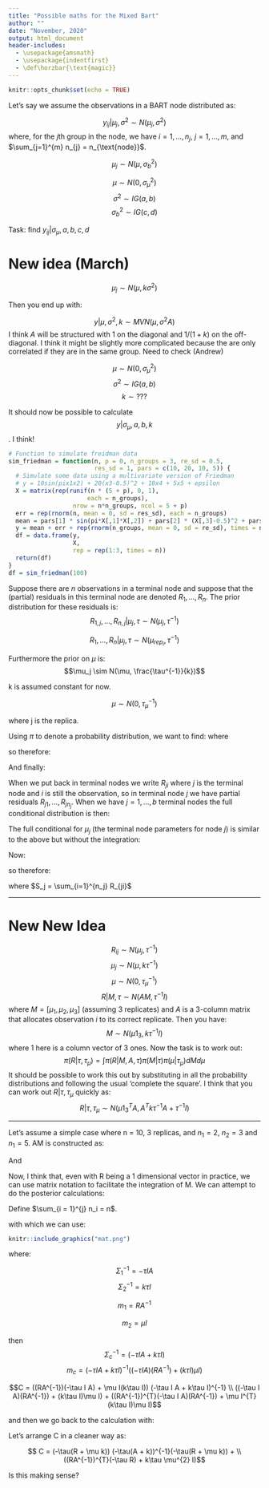 ```yaml
---
title: "Possible maths for the Mixed Bart"
author: ""
date: "November, 2020"
output: html_document
header-includes:
  - \usepackage{amsmath}
  - \usepackage{indentfirst}
  - \def\horzbar{\text{magic}}
---
```


```r
knitr::opts_chunk$set(echo = TRUE)
```

Let's say we assume the observations in a BART node distributed as: 

$$y_{ij}|\mu_j,\sigma^2 \sim N(\mu_j, \sigma^2)$$
where, for the $j$th group in the node, 
we have $i = 1,\dots, n_{j}$, $j = 1, \dots, m$, and 
$\sum_{j=1}^{m} n_{j} = n_{\text{node}}$. 


$$\mu_j \sim N(\mu, \sigma_b^2)$$

$$\mu \sim N(0, \sigma_\mu^2)$$
$$\sigma^2 \sim IG(a, b)$$
$$\sigma_b^2 \sim IG(c, d)$$

Task: find $y_{ij}| \sigma_{\mu}, a, b, c, d$


# New idea (March)

$$\mu_j \sim N(\mu, k \sigma^2)$$

Then you end up with:

$$y|\mu, \sigma^2, k \sim MVN(\mu, \sigma^2 A)$$
I think $A$ will be structured with 1 on the diagonal and $1/(1 + k)$ on the off-diagonal. I think it might be slightly more complicated because the are only correlated if they are in the same group. Need to check (Andrew)

$$\mu \sim N(0, \sigma_\mu^2)$$
$$\sigma^2 \sim IG(a, b)$$
$$k \sim ???$$

It should now be possible to calculate $$y | \sigma_\mu, a, b, k$$. I think!




```r
# Function to simulate freidman data
sim_friedman = function(n, p = 0, n_groups = 3, re_sd = 0.5,
                        res_sd = 1, pars = c(10, 20, 10, 5)) {
  # Simulate some data using a multivariate version of Friedman
  # y = 10sin(pix1x2) + 20(x3-0.5)^2 + 10x4 + 5x5 + epsilon
  X = matrix(rep(runif(n * (5 + p), 0, 1),
                      each = n_groups), 
                  nrow = n*n_groups, ncol = 5 + p)
  err = rep(rnorm(n, mean = 0, sd = res_sd), each = n_groups)
  mean = pars[1] * sin(pi*X[,1]*X[,2]) + pars[2] * (X[,3]-0.5)^2 + pars[3] * X[,4] + pars[4] * X[,5]
  y = mean + err + rep(rnorm(n_groups, mean = 0, sd = re_sd), times = n)
  df = data.frame(y,
                  X, 
                  rep = rep(1:3, times = n))
  return(df)
}
df = sim_friedman(100)


```



Suppose there are $n$ observations in a terminal node and suppose that the (partial) residuals in this terminal node are denoted $R_1, \ldots, R_n$. The prior distribution for these residuals is:
$$ R_{1,j}, \ldots, R_{n, j} | \mu_j, \tau \sim N(\mu_j, \tau^{-1})$$

$$ R_{1}, \ldots, R_{n} | \mu_j, \tau \sim N(\mu_{rep_{i}}, \tau^{-1})$$


Furthermore the prior on $\mu$ is:
$$\mu_j \sim N(\mu, \frac{\tau^{-1}}{k})$$

k is assumed constant for now. 

$$\mu \sim N(0, \tau_{\mu}^{-1})$$

where j is the replica. 


Using $\pi$ to denote a probability distribution, we want to find:
\begin{align*}
\pi(R_1, \ldots, R_n| \tau) &= \int \pi(R_1, \ldots, R_n| \mu, \tau) \pi(\mu) \partial \mu \\

& \propto \int \prod_{i=1}^n \Big(\frac{\tau}{k}\Big)^{1/2} e^{-\frac{\tau}{2k} (R_i - \mu)^2} \tau_{\mu}^{1/2} e^{-\frac{\tau_\mu}{2} \mu^2 } \partial \mu \\

&= \int \Big(\frac{\tau}{k}\Big)^{n/2} e^{-\frac{\tau}{2k} \sum (R_i - \mu)^2} \tau_{\mu}^{1/2} e^{-\frac{\tau_\mu}{2} \mu^2 } \partial \mu \\

&= \int \Big(\frac{\tau}{k}\Big)^{n/2} \tau_{\mu}^{1/2} e^{-\frac{1}{2} \left[ \frac{\tau}{k} \left\{ \sum R_i^2 + n \mu^2 - 2 \mu n \bar{R} \right\} + \tau_\mu \mu^2 \right]} \partial \mu \\
&= \Big(\frac{\tau}{k}\Big)^{n/2} \tau_{\mu}^{1/2} e^{-\frac{1}{2} \left[ \frac{\tau}{k} \sum R_i^2 \right]} \int e^{-\frac{1}{2} Q} \partial \mu 
\end{align*}
where 
\begin{align*}
Q &= \frac{\tau}{k} n \mu^2 - \frac{2\tau n \mu \bar{R}}{k} + \tau_\mu \mu^2 \\
&= (\tau_\mu + n \frac{\tau}{k} ) \mu^2 - \frac{2\tau n \mu\bar{R}}{k} \\
&= (\tau_\mu + n \frac{\tau}{k} ) \left[ \mu^2 - \frac{2 \tau n \mu \bar{R} k^{-1}}{ \tau_\mu + n \frac{\tau}{k}  } \right]\\
&= (\tau_\mu + n \frac{\tau}{k} ) \left[ \left( \mu - \frac{2 \tau n \bar{R} k^{-1}}{ \tau_\mu + n \frac{\tau}{k}  } \right)^2 - \left( \frac{ \tau n \bar{R} k^{-1} }{ \tau_\mu + n \frac{\tau}{k} } \right)^2 \right]\\
&= (\tau_\mu + n \frac{\tau}{k} ) \left( \mu - \frac{2 \tau n \bar{R} k^{-1}}{ \tau_\mu + n \frac{\tau}{k}  } \right)^2 - \frac{(n \tau \bar{R} k^{-1})^2}{ \tau_\mu + n \frac{\tau}{k} }\\
\end{align*}

so therefore:
\begin{align*}
 \int e^{-\frac{1}{2} Q} \partial \mu &= \int \exp \left[  - \frac{\tau_\mu + n \frac{\tau}{k}}{2} \left( \mu - \frac{2 \tau n \bar{R} k^{-1}}{ \tau_\mu + n \frac{\tau}{k} } \right)^2 + \frac{(n \tau \bar{R} k^{-1})^2}{2( \tau_\mu + n \frac{\tau}{k})} \right] \partial \mu \\
\propto &  \exp \left[ \frac{1}{2} \frac{ (\frac{\tau}{k} n \bar{R})^2 }{ \tau_\mu + n \frac{\tau}{k} } \right] (\tau_\mu + n \frac{\tau}{k})^{-1/2}
\end{align*}

And finally:
\begin{align*}
\pi(R_1, \ldots, R_n | \tau) \propto & (\tau_\mu + n \frac{\tau}{k})^{-1/2} \left( \frac{\tau}{k} \right)^{n/2} \tau_\mu^{1/2} \exp \left[ \frac{1}{2} \frac{ (\tau n \bar{R} k^{-1})^2 }{ \tau_\mu + n \frac{\tau}{k}  } \right] \exp \left[ -\frac{\tau}{2k} \sum R_i^2 \right] \\
&= \left( \frac{\tau}{k} \right)^{n/2} \left( \frac{\tau_\mu}{\tau_\mu + n \frac{\tau}{k}} \right)^{1/2} \exp \left[ -\frac{\tau}{2} \left\{ \frac{\sum R_i^2}{k} - \frac{ \tau (n\bar{R} k^{-1})^2 }{ \tau_\mu + n \frac{\tau}{k} } \right\} \right]
\end{align*}


\subsection*{Including multiple terminal nodes}

When we put back in terminal nodes we write $R_{ji}$ where $j$ is the terminal node and $i$ is still the observation, so in terminal node $j$ we have partial residuals $R_{j1}, \ldots, R_{jn_j}$. When we have $j=1,\ldots,b$ terminal nodes the full conditional distribution is then:

\begin{align*}
\prod_{j=1}^b \pi(R_{j1}, \ldots, R_{jn_j} | \tau) &\propto \prod_{j=1}^b \left\{ \left(\frac{\tau}{k}\right)^{n_j/2} \left( \frac{\tau_\mu}{\tau_\mu + n_j \frac{\tau}{k}} \right)^{1/2} \exp \left[ -\frac{\tau}{2k} \left\{ \sum_{i=1}^{n_j} R_{ji}^2 - \frac{ \tau (n_j \bar{R}_j k^{-1})^2 }{ \tau_\mu + n_j \frac{\tau}{k} } \right\} \right] \right\}
\end{align*}



\subsection*{Updating $\mu$}

The full conditional for $\mu_{j}$ (the terminal node parameters for node $j$) is similar to the above but without the integration:

\begin{align*}
\pi(\mu_{j}|\ldots)  &\propto \prod_{i=1}^{n_j}  \left( \frac{\tau}{k} \right)^{1/2} e^{-\frac{\tau}{2k} (R_{ji} - \mu_{j})^2} \tau_{\mu}^{1/2} e^{-\frac{\tau_\mu}{2} \mu_{j}^2 }\\
&\propto e^{-\frac{\tau}{2k} \sum_{i=1}^{n_j} (R_{ji} - \mu_{j})^2} e^{-\frac{\tau_\mu}{2} \mu_{j}^2 } \\ 
&\propto e^{-\frac{\tau}{2k} \left[ n_j \mu_{j}^2 - 2 \mu_j  \sum_{i=1}^{n_j} R_{ji} \right] - \frac{\tau_\mu}{2} \mu_j^2}\\
&\propto e^{-\frac{Q}{2}}
\end{align*}

Now:
\begin{align*}
Q &= \frac{n_j \tau \mu_j^2}{k} - \frac{2\mu_j \tau S_j}{k} + \tau_\mu \mu_j^2\\
&= (\frac{n_j \tau}{k} + \tau_\mu) \mu_j^2 - \frac{2 \tau \mu_j S_j}{k} \\
&= (\frac{n_j \tau}{k} + \tau_\mu) \left[ \mu_j^2 - \frac{2 \tau \mu_j S_j}{n_j \tau + \tau_\mu k} \right] \\
&\propto (n_j \frac{\tau}{k} + \tau_\mu) \left[ \mu_j - \frac{\tau \mu_j S_j}{n_j \tau + \tau_\mu k} \right]^2
\end{align*}

so therefore:

\begin{align}
\mu_j| \ldots \sim N \left( \frac{\tau S_j}{n_j \tau + k \tau_\mu} , \left(\frac{n_j \tau}{k} + \tau_\mu\right)^{-1} \right)
\end{align}


where $S_j = \sum_{i=1}^{n_j} R_{ji}$

------------------------------------------------------------------------
# New New Idea

$$R_{ij} \sim N(\mu_j, \tau^{-1})$$
$$\mu_j \sim N(\mu, k \tau^{-1})$$
$$\mu \sim N(0, \tau_{\mu}^{-1})$$
$$R|M, \tau \sim N(A M, \tau^{-1}I)$$
where $M = [\mu_1, \mu_2, \mu_3]$ (assuming 3 replicates) and $A$ is a 3-column matrix that allocates observation $i$ to its correct replicate.
Then you have:
$$M \sim N(\mu 1_3, k \tau^{-1} I)$$
where 1 here is a column vector of 3 ones. 
Now the task is to work out:
$$\pi(R | \tau, \tau_\mu) = \int \pi(R|M, A, \tau) \pi(M | \tau) \pi(\mu | \tau_\mu) dM d\mu$$
It should be possible to work this out by substituting in all the probability distributions and following the usual 'complete the square'.
I think that you can work out $R|\tau, \tau_\mu$ quickly as:
$$R | \tau, \tau_\mu \sim N(\mu 1_3^T A, A^T k \tau^{-1} A + \tau^{-1} I)$$

*************

Let's assume a simple case where n = 10, 3 replicas, 
and $n_1= 2$,  $n_2= 3$ and   $n_1= 5$. AM is 
constructed as:



\begin{align*}
AM &= \left[\begin{array}{ccc}
  1 & 0 & 0 \\
  1 & 0 & 0 \\
  0 & 1 & 0 \\ 
  0 & 1 & 0 \\ 
  0 & 1 & 0 \\ 
  0 & 0 & 1 \\ 
  0 & 0 & 1 \\ 
  0 & 0 & 1 \\
  0 & 0 & 1 \\ 
  0 & 0 & 1 \\ 
\end{array}\right]
\begin{bmatrix}
  \mu_{1}  \\
  \mu_{2}  \\
  \mu_{3}  \\
\end{bmatrix} 
= \begin{bmatrix}
  \mu_{1}  \\
  \mu_{1}  \\
  \mu_{2}  \\
  \mu_{2}  \\
  \mu_{2}  \\
  \mu_{3}  \\
  \mu_{3}  \\
  \mu_{3}  \\
  \mu_{3}  \\
  \mu_{3}  \\
\end{bmatrix}
\end{align*}


And 

\begin{align*}
R = \begin{bmatrix}
  r_{11}  \\
  r_{12}  \\
  r_{21}  \\
  r_{22}  \\
  r_{23}  \\
  r_{31}  \\
  r_{32}  \\
  r_{33}  \\
  r_{34}  \\
  r_{35}  \\
\end{bmatrix}
\end{align*}

Now, I think that, even with R being a 1 dimensional vector
in practice, we can use matrix notation to
facilitate the integration of M. We can attempt to do the
posterior calculations: 

Define $\sum_{i = 1}^{j} n_i = n$. 

\begin{align*}
\pi(R = r_{1,1}, \dots, r_{1, n_1}, 
 \dots, r_{j, 1}, \dots, r_{j, n_j}| \tau, \tau_\mu) &= \int \pi(R|M, A, \tau) \pi(M | \tau) \pi(\mu | \tau_\mu) dM d\mu \\


\pi(R | \tau, \tau_\mu) &=

\int \left[\frac{e^{\left( \frac{- (R - MA)^{T}(\tau I)  (R - MA)}{2}   \right)}}{(2 \pi)^{n/2} |(\tau^{-1} I)|^{n  /2}} \right]

\left[ \frac{e^{\left( \frac{- (M - \mu I)^{T}(k \tau I)  (M - \mu I)}{2}   \right)}}{(2 \pi)^{j/2} |(k \tau^{-1} I)|^{j/2}} \right]

\left[ \frac{\tau_{\mu}^{1/2}}{(2 \pi)^{1/2}} e^\frac{-\mu^{2} \tau_{\mu}}{2} 
\right] dM d\mu \\

&= \left[\frac{1}{(2 \pi)^{n/2} |(\tau^{-1} I)|^{n/2}}
\frac{1}{(2 \pi)^{j/2} |(k \tau^{-1} I)|^{j/2}}
\frac{\tau_{\mu}^{1/2}}{(2 \pi)^{1/2}} \right]  \times \\

& \int e^{-\frac{1}{2}\left( (R - MA)^{T}(\tau I)  (R - MA) + 
(M - \mu I)^{T}(k \tau I)  (M - \mu I) + \mu^{2} \tau_{\mu} \right)} dM d\mu \\

& \text{We need to find a quadratic form here, to integrate M out:} \\
& \propto \int e^{-\frac{1}{2}\left(
(M  - RA^{-1})^{T}(-\tau IA)(M  - RA^{-1}) + 
(M - \mu I)^{T}(k \tau I)  (M - \mu I) + \mu^{2} \tau_{\mu} \right)} dM d\mu \\


\end{align*}

with which we can use:


```r
knitr::include_graphics("mat.png")
```


where:

$$\Sigma^{-1}_{1} = -\tau I A$$
$$\Sigma^{-1}_{2} = k\tau I$$

$$ m_1 = RA^{-1}$$

$$ m_2 = \mu I$$

then
$$\Sigma^{-1}_{c} = (-\tau I A + k\tau I)$$
$$m_c =  (-\tau I A + k\tau I)^{-1}( (-\tau I A)(RA^{-1}) + (k\tau I)\mu I)$$

$$C = ((RA^{-1})(-\tau I A) + \mu I(k\tau I)) (-\tau I A + k\tau I)^{-1} \\
((-\tau I A)(RA^{-1}) + (k\tau I)\mu I) + 
((RA^{-1})^{T}(-\tau I A)(RA^{-1}) + \mu I^{T}(k\tau I)\mu I)$$


and then we go back to the calculation with:


\begin{align*}

\pi(R | \tau, \tau_\mu) & \propto \int e^{\frac{-1}{2}\left(
(M  - RA^{-1})^{T}(-\tau IA)(M  - RA^{-1}) + 
(M - \mu)^{T}(k \tau I)  (M - \mu) + \mu^{2} \tau_{\mu} \right)} dM d\mu \\

& = 
\int
e^{\frac{-1}{2}\left( 
(M  - m_{c})^{T}(-\tau I A + k\tau I)(M  - m_c) -L C + \mu^{2} \tau_{\mu} \right)} dM d\mu \\ 


& = (2 \pi |(-\tau I A + k\tau I)|)^{j/2}
\int
\frac{e^{\frac{-1}{2}\left(
(M  - m_{c})^{T}(-\tau I A + k\tau I)(M  - m_c) \right)}}{(2 \pi |(-\tau I A + k\tau I)|)^{j/2}} dM e^{\frac{C - \mu^{2} \tau_{\mu}}{2}}d\mu \\ 

& \propto  \int e^{\frac{C - \mu^{2} \tau_{\mu}}{2}}d\mu \\ 


\end{align*}

Let's arrange C in a cleaner way as:

$$ C = (-\tau(R + \mu k)) (-\tau(A + k))^{-1}(-\tau(R + \mu k)) + \\
((RA^{-1})^{T}(-\tau R) + k\tau \mu^{2} I)$$



Is this making sense?